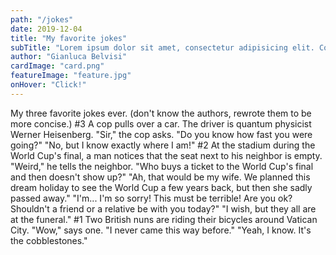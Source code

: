 ```yaml
---
path: "/jokes"
date: 2019-12-04
title: "My favorite jokes"
subTitle: "Lorem ipsum dolor sit amet, consectetur adipisicing elit. Commodi cupiditate dicta repellendus!"
author: "Gianluca Belvisi"
cardImage: "card.png"
featureImage: "feature.jpg"
onHover: "Click!"
---
```

My three favorite jokes ever.
(don't know the authors, rewrote them to be more concise.)
#3
A cop pulls over a car. The driver is quantum physicist Werner Heisenberg.
"Sir," the cop asks. "Do you know how fast you were going?"
"No, but I know exactly where I am!"
#2
At the stadium during the World Cup's final, a man notices that the seat next to his neighbor is empty.
"Weird," he tells the neighbor. "Who buys a ticket to the World Cup's final and then doesn't show up?"
"Ah, that would be my wife. We planned this dream holiday to see the World Cup a few years back, but then she sadly passed away."
"I'm... I'm so sorry! This must be terrible! Are you ok? Shouldn't  a friend or a relative be with you today?"
"I wish, but they all are at the funeral."
#1
Two British nuns are riding their bicycles around Vatican City.
"Wow," says one. "I never came this way before."
"Yeah, I know. It's the cobblestones."